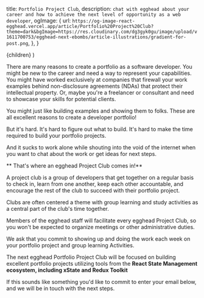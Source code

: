  title: `Portfolio Project Club`,
  description: `chat with egghead about your career and how to achieve the next
  level of opportunity as a web developer`,
  ogImage: {
    url: `https://og-image-react-egghead.vercel.app/article/Portfolio%20Project%20Club?theme=dark&bgImage=https://res.cloudinary.com/dg3gyk0gu/image/upload/v1611700753/egghead-next-ebombs/article-illustrations/gradient-for-post.png`,
  },
}

  <UltimateGuide meta={meta}>{children}</UltimateGuide>
)

There are many reasons to create a portfolio as a software developer. You might be new to the career and need a way to represent your capabilities. You might have worked exclusively at companies that firewall your work examples behind non-disclosure agreements (NDAs) that protect their intellectual property. Or, maybe you're a freelancer or consultant and need to showcase your skills for potential clients.

You might just like building examples and showing them to folks. These are all excellent reasons to create a developer portfolio!

But it's hard. It's hard to figure out what to build. It's hard to make the time required to build your portfolio projects.

And it sucks to work alone while shouting into the void of the internet when you want to chat about the work or get ideas for next steps.

** That's where an egghead Project Club comes in!**

A project club is a group of developers that get together on a regular basis to check in, learn from one another, keep each other accountable, and encourage the rest of the club to succeed with their portfolio project.

Clubs are often centered a theme with group learning and study activities as a central part of the club's time together.

Members of the egghead staff will facilitate every egghead Project Club, so you won't be expected to organize meetings or other administrative duties.

We ask that you commit to showing up and doing the work each week on your portfolio project and group learning Activities.

The next egghead Portfolio Project Club will be focused on building excellent portfolio projects utilizing tools from the **React State Management ecosystem, including xState and Redux Toolkit**

If this sounds like something you'd like to commit to enter your email below, and we will be in touch with the next steps.


<EmailEntryForm
  campaignAttribute="project_club"
  title="Level Up Your React Developer Portfolio"
  subTitle="Join a Business Focused Portfolio Project Club Today"
  buttonText="Commit to Join a React Project Club"
/>
